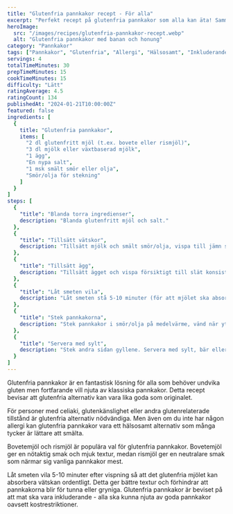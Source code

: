 ```yaml
---
title: "Glutenfria pannkakor recept - För alla"
excerpt: "Perfekt recept på glutenfria pannkakor som alla kan äta! Samma goda smak och konsistens som vanliga pannkakor, men helt glutenfria."
heroImage:
  src: "/images/recipes/glutenfria-pannkakor-recept.webp"
  alt: "Glutenfria pannkakor med banan och honung"
category: "Pannkakor"
tags: ["Pannkakor", "Glutenfria", "Allergi", "Hälsosamt", "Inkluderande"]
servings: 4
totalTimeMinutes: 30
prepTimeMinutes: 15
cookTimeMinutes: 15
difficulty: "Lätt"
ratingAverage: 4.5
ratingCount: 134
publishedAt: "2024-01-21T10:00:00Z"
featured: false
ingredients: [
  {
    title: "Glutenfria pannkakor",
    items: [
      "2 dl glutenfritt mjöl (t.ex. bovete eller rismjöl)",
      "3 dl mjölk eller växtbaserad mjölk",
      "1 ägg",
      "En nypa salt",
      "1 msk smält smör eller olja",
      "Smör/olja för stekning"
    ]
  }
]
steps: [
  {
    "title": "Blanda torra ingredienser",
    description: "Blanda glutenfritt mjöl och salt."
  },
  {
    "title": "Tillsätt vätskor",
    description: "Tillsätt mjölk och smält smör/olja, vispa till jämn smet."
  },
  {
    "title": "Tillsätt ägg",
    description: "Tillsätt ägget och vispa försiktigt till slät konsistens."
  },
  {
    "title": "Låt smeten vila",
    description: "Låt smeten stå 5-10 minuter (för att mjölet ska absorbera vätskan)."
  },
  {
    "title": "Stek pannkakorna",
    description: "Stek pannkakor i smör/olja på medelvärme, vänd när ytan stelnat och bubblor syns."
  },
  {
    "title": "Servera med sylt",
    description: "Stek andra sidan gyllene. Servera med sylt, bär eller vispad grädde."
  }
]
---
```


Glutenfria pannkakor är en fantastisk lösning för alla som behöver undvika gluten men fortfarande vill njuta av klassiska pannkakor. Detta recept bevisar att glutenfria alternativ kan vara lika goda som originalet.

För personer med celiaki, glutenkänslighet eller andra glutenrelaterade tillstånd är glutenfria alternativ nödvändiga. Men även om du inte har någon allergi kan glutenfria pannkakor vara ett hälsosamt alternativ som många tycker är lättare att smälta.

Bovetemjöl och rismjöl är populära val för glutenfria pannkakor. Bovetemjöl ger en nötaktig smak och mjuk textur, medan rismjöl ger en neutralare smak som närmar sig vanliga pannkakor mest.

Låt smeten vila 5-10 minuter efter vispning så att det glutenfria mjölet kan absorbera vätskan ordentligt. Detta ger bättre textur och förhindrar att pannkakorna blir för tunna eller gryniga. Glutenfria pannkakor är beviset på att mat ska vara inkluderande - alla ska kunna njuta av goda pannkakor oavsett kostrestriktioner.
